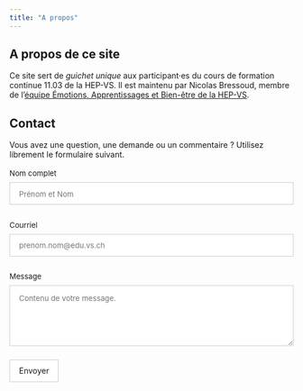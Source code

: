 ```yaml
---
title: "A propos"
---
```


## A propos de ce site

Ce site sert de *guichet unique* aux participant·es du cours de formation continue 11.03 de la HEP-VS. Il est maintenu par Nicolas Bressoud, membre de l'[équipe Émotions, Apprentissages et Bien-être de la HEP-VS](https://hepvs.ch/recherche-developpement/domaine-d-activites).

## Contact

Vous avez une question, une demande ou un commentaire ? Utilisez librement le formulaire suivant.

<form id="fs-frm" name="simple-contact-form" accept-charset="utf-8" action="https://formspree.io/f/mzbwpnoe" method="post">
  <fieldset id="fs-frm-inputs">
    <label for="full-name">Nom complet</label>
    <input type="text" name="name" id="full-name" placeholder="Prénom et Nom" required="">
    <label for="email-address">Courriel</label>
    <input type="email" name="_replyto" id="email-address" placeholder="prenom.nom@edu.vs.ch" required="">
    <label for="message">Message</label>
    <textarea rows="5" name="message" id="message" placeholder="Contenu de votre message." required=""></textarea>
    <input type="hidden" name="_subject" id="email-subject" value="Contact Form Submission">
  </fieldset>
  <input type="submit" value="Envoyer">
</form><style>/* reset */
#fs-frm input,
#fs-frm select,
#fs-frm textarea,
#fs-frm fieldset,
#fs-frm optgroup,
#fs-frm label,
#fs-frm #card-element:disabled {
  font-family: inherit;
  font-size: 100%;
  color: inherit;
  border: none;
  border-radius: 0;
  display: block;
  width: 100%;
  padding: 0;
  margin: 0;
  -webkit-appearance: none;
  -moz-appearance: none;
}
#fs-frm label,
#fs-frm legend,
#fs-frm ::placeholder {
  font-size: .825rem;
  margin-bottom: .5rem;
  padding-top: .2rem;
  display: flex;
  align-items: baseline;
}

/* border, padding, margin, width */
#fs-frm input,
#fs-frm select,
#fs-frm textarea,
#fs-frm #card-element {
  border: 1px solid rgba(0,0,0,0.2);
  background-color: rgba(255,255,255,0.9);
  padding: .75em 1rem;
  margin-bottom: 1.5rem;
}
#fs-frm input:focus,
#fs-frm select:focus,
#fs-frm textarea:focus {
  background-color: white;
  outline-style: solid;
  outline-width: thin;
  outline-color: gray;
  outline-offset: -1px;
}
#fs-frm [type="text"],
#fs-frm [type="email"] {
  width: 100%;
}
#fs-frm [type="button"],
#fs-frm [type="submit"],
#fs-frm [type="reset"] {
  width: auto;
  cursor: pointer;
  -webkit-appearance: button;
  -moz-appearance: button;
  appearance: button;
}
#fs-frm [type="button"]:focus,
#fs-frm [type="submit"]:focus,
#fs-frm [type="reset"]:focus {
  outline: none;
}
#fs-frm [type="submit"],
#fs-frm [type="reset"] {
  margin-bottom: 0;
}
#fs-frm select {
  text-transform: none;
}

#fs-frm [type="checkbox"] {
  -webkit-appearance: checkbox;
  -moz-appearance: checkbox;
  appearance: checkbox;
  display: inline-block;
  width: auto;
  margin: 0 .5em 0 0 !important;
}

#fs-frm [type="radio"] {
  -webkit-appearance: radio;
  -moz-appearance: radio;
  appearance: radio;
}

/* address, locale */
#fs-frm fieldset.locale input[name="city"],
#fs-frm fieldset.locale select[name="state"],
#fs-frm fieldset.locale input[name="postal-code"] {
  display: inline;
}
#fs-frm fieldset.locale input[name="city"] {
  width: 52%;
}
#fs-frm fieldset.locale select[name="state"],
#fs-frm fieldset.locale input[name="postal-code"] {
  width: 20%;
}
#fs-frm fieldset.locale input[name="city"],
#fs-frm fieldset.locale select[name="state"] {
  margin-right: 3%;
}
</style>
